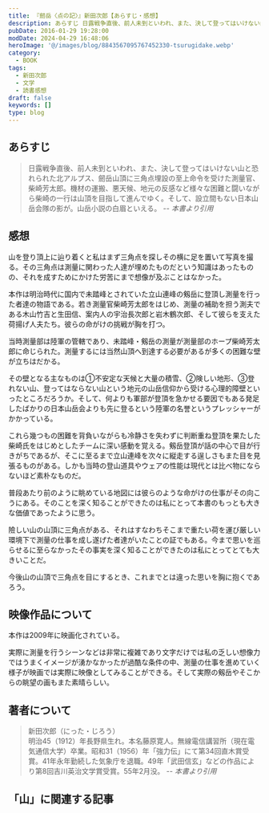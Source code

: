 ```yaml
---
title: 『劒岳〈点の記〉』新田次郎【あらすじ・感想】
description: あらすじ 日露戦争直後、前人未到といわれ、また、決して登ってはいけない山と恐れられた北アルプス、劒岳山頂に三角点埋設の至上命令を受けた測量官、柴崎芳太郎。機材の運搬、悪天候、地元の反感など様々な困難と闘いながら柴崎の一行は山頂を目指して進んでゆく。そして、設立間もない日本山岳会隊の影が。山岳小説の白眉といえる。
pubDate: 2016-01-29 19:28:00
modDate: 2024-04-29 16:48:06
heroImage: '@/images/blog/8843567095767452330-tsurugidake.webp'
category:
  - BOOK
tags:
  - 新田次郎
  - 文学
  - 読書感想
draft: false
keywords: []
type: blog
---
```



## あらすじ

> 日露戦争直後、前人未到といわれ、また、決して登ってはいけない山と恐れられた北アルプス、劒岳山頂に三角点埋設の至上命令を受けた測量官、柴崎芳太郎。機材の運搬、悪天候、地元の反感など様々な困難と闘いながら柴崎の一行は山頂を目指して進んでゆく。そして、設立間もない日本山岳会隊の影が。山岳小説の白眉といえる。 <cite>-- 本書より引用</cite>

## 感想

山を登り頂上に辿り着くと私はまず三角点を探しその横に足を置いて写真を撮る。その三角点は測量に関わった人達が埋めたものだという知識はあったものの、それを成すためにかけた労苦にまで想像が及ぶことはなかった。

本作は明治時代に国内で未踏峰とされていた立山連峰の剱岳に登頂し測量を行った者達の物語である。若き測量官柴崎芳太郎をはじめ、測量の補助を担う測夫である木山竹吉と生田信、案内人の宇治長次郎と岩木鶴次郎、そして彼らを支えた荷揚げ人夫たち。彼らの命がけの挑戦が胸を打つ。

当時測量部は陸軍の管轄であり、未踏峰・剱岳の測量が測量部のホープ柴崎芳太郎に命じられた。測量するには当然山頂へ到達する必要があるが多くの困難な壁が立ちはだかる。

その壁となる主なものは①不安定な天候と大量の積雪、②険しい地形、③登れない山、登ってはならない山という地元の山岳信仰から受ける心理的障壁といったところだろうか。そして、何よりも軍部が登頂を急かせる要因でもある発足したばかりの日本山岳会よりも先に登るという陸軍の名誉というプレッシャーがかかっている。

これら幾つもの困難を背負いながらも冷静さを失わずに判断重ね登頂を果たした柴崎氏をはじめとしたチームに深い感動を覚える。剱岳登頂が話の中心で目が行きがちであるが、そこに至るまで立山連峰を次々に縦走する逞しさもまた目を見張るものがある。しかも当時の登山道具やウェアの性能は現代とは比べ物にならないほど素朴なものだ。

普段あたり前のように眺めている地図には彼らのような命がけの仕事がその向こうにある。そのことを深く知ることができたのは私にとって本書のもっとも大きな価値であったように思う。

險しい山の山頂に三角点がある、それはすなわちそこまで重たい荷を運び厳しい環境下で測量の仕事を成し遂げた者達がいたことの証でもある。今まで思いを巡らせるに至らなかったその事実を深く知ることができたのは私にとってとても大きいことだ。

今後山の山頂で三角点を目にするとき、これまでとは違った思いを胸に抱くであろう。

<div class='not-prose'>
  <div data-vc_mylinkbox_id='886765724'></div>
</div>

## 映像作品について

本作は2009年に映画化されている。

実際に測量を行うシーンなどは非常に複雑であり文字だけでは私の乏しい想像力ではうまくイメージが湧かなかったが過酷な条件の中、測量の仕事を進めていく様子が映画では実際に映像としてみることができる。そして実際の剱岳やそこからの眺望の画もまた素晴らしい。

<div class='not-prose'>
  <div data-vc_mylinkbox_id='886763582'></div>
</div>

## 著者について

> 新田次郎（にった・じろう） <br />
> 明治45（1912）年長野県生れ。本名藤原寛人。無線電信講習所（現在電気通信大学）卒業。昭和31（1956）年「強力伝」にて第34回直木賞受賞。41年永年勤続した気象庁を退職。49年「武田信玄」などの作品により第8回吉川英治文学賞受賞。55年2月没。 <cite>-- 本書より引用</cite>

## 「山」に関連する記事

<BlogCard
  title='【作品紹介】 「山」にまつわる本　～小説、ノンフィクションなどなど'
  description='「山」に興味を持つにいたるまで 突然ですが、「山」は好きですか？遠くから美しい山の稜線を眺めたり、一歩ずつ足を踏み入れ頂上を目指したり。いつからか私はすっかり山の虜になってしまいました。 もとはと言えば、身近に登山をする人がいたことや、『岳』という山岳救助をテーマにした漫画を読んだことがキッカケでし'
  url='https://www.neputa-note.net/2018/01/books-about-mountain/'
  domain='www.neputa-note.net'
/>
